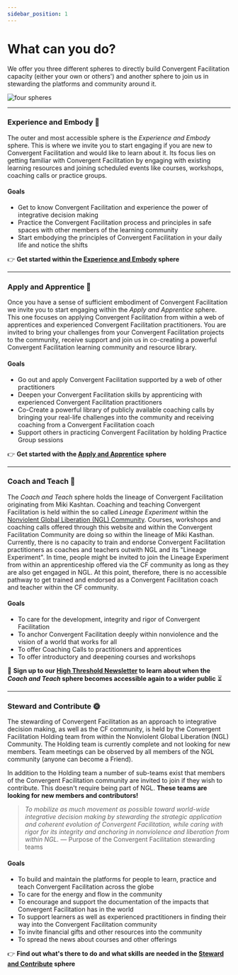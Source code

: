 ```yaml
---
sidebar_position: 1
---
```


# What can you do?

We offer you three different spheres to directly build Convergent Facilitation capacity (either your own or others') and another sphere to join us in stewarding the platforms and community around it. 

![four spheres](/img/four_spheres.png)

---- 

### Experience and Embody :deciduous_tree:

The outer and most accessible sphere is the *Experience and Embody* sphere. This is where we invite you to start engaging if you are new to Convergent Facilitation and would like to learn about it. Its focus lies on getting familiar with Convergent Facilitation by engaging with existing learning resources and joining scheduled events like courses, workshops, coaching calls or practice groups.

#### Goals
- Get to know Convergent Facilitation and experience the power of integrative decision making 
- Practice the Convergent Facilitation process and principles in safe spaces with other members of the learning community
- Start embodying the principles of Convergent Facilitation in your daily life and notice the shifts

:point_right:  **Get started within the [Experience and Embody](/engage/experience-and-embody/intro) sphere**

----

### Apply and Apprentice :herb:

Once you have a sense of sufficient embodiment of Convergent Facilitation we invite you to start engaging within the _Apply and Apprentice_ sphere. This one focuses on applying Convergent Facilitation from within a web of apprentices and experienced Convergent Facilitation practitioners. You are invited to bring your challenges from your Convergent Facilitation projects to the community, receive support and join us in co-creating a powerful Convergent Facilitation learning community and resource library.

#### Goals
- Go out and apply Convergent Facilitation supported by a web of other practitioners
- Deepen your Convergent Facilitation skills by apprenticing with experienced Convergent Facilitation practitioners
- Co-Create a powerful library of publicly available coaching calls by bringing your real-life challenges into the community and receiving coaching from a Convergent Facilitation coach
- Support others in practicing Convergent Facilitation by holding Practice Group sessions

:point_right:  **Get started with the [Apply and Apprentice](/engage/apply-and-apprentice/intro) sphere**


----

### Coach and Teach :seedling: 

The _Coach and Teach_ sphere holds the lineage of Convergent Facilitation originating from Miki Kashtan. Coaching and teaching Convergent Facilitation is held within the so called *Lineage Experiment* within the [Nonviolent Global Liberation (NGL) Community](https://nglcommunity.org). Courses, workshops and coaching calls offered through this website and within the Convergent Facilitation Community are doing so within the lineage of Miki Kasthan. Currently, there is no capacity to train and endorse Convergent Facilitation practitioners as coaches and teachers outwith NGL and its "Lineage Experiment". In time, people might be invited to join the Lineage Experiment from within an apprenticeship offered via the CF community as long as they are also get engaged in NGL. At this point, therefore, there is no accessible pathway to get trained and endorsed as a Convergent Facilitation coach and teacher within the CF community.


#### Goals
- To care for the development, integrity and rigor of Convergent Facilitation 
- To anchor Convergent Facilitation deeply within nonviolence and the vision of a world that works for all
- To offer Coaching Calls to practitioners and apprentices
- To offer introductory and deepening courses and workshops


:e-mail: **Sign up to our [High Threshold Newsletter](/contact#high-threshold-newsletter) to learn about when the *Coach and Teach* sphere becomes accessible again to a wider public** :hourglass_flowing_sand: 

----

### Steward and Contribute :sun_with_face:

The stewarding of Convergent Facilitation as an approach to integrative decision making, as well as the CF community, is held by the Convergent Facilitation Holding team from within the Nonviolent Global Liberation (NGL) Community. The Holding team is currently complete and not looking for new members. Team meetings can be observed by all members of the NGL community (anyone can become a Friend). 

In addition to the Holding team a number of sub-teams exist that members of the Convergent Facilitation community are invited to join if they wish to contribute. This doesn't require being part of NGL. **These teams are looking for new members and contributors!**


> *To mobilize as much movement as possible toward world-wide integrative decision making by stewarding the strategic application and coherent evolution of Convergent Facilitation, while caring with rigor for its integrity and anchoring in nonviolence and liberation from within NGL.* — Purpose of the Convergent Facilitation stewarding teams

#### Goals
- To build and maintain the platforms for people to learn, practice and teach Convergent Facilitation across the globe
- To care for the energy and flow in the community
- To encourage and support the documentation of the impacts that Convergent Facilitation has in the world
- To support learners as well as experienced practitioners in finding their way into the Convergent Facilitation community
- To invite financial gifts and other resources into the community
- To spread the news about courses and other offerings

:point_right:  **Find out what's there to do and what skills are needed in the [Steward and Contribute](/engage/steward-and-contribute/intro) sphere**

